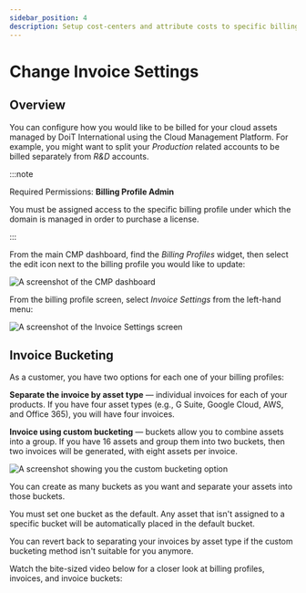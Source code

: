 ```yaml
---
sidebar_position: 4
description: Setup cost-centers and attribute costs to specific billing profiles
---
```


# Change Invoice Settings

## Overview

You can configure how you would like to be billed for your cloud assets managed by DoiT International using the Cloud Management Platform. For example, you might want to split your _Production_ related accounts to be billed separately from _R\&D_ accounts.

:::note

Required Permissions: **Billing Profile Admin**

You must be assigned access to the specific billing profile under which the domain is managed in order to purchase a license.

:::

From the main CMP dashboard, find the _Billing Profiles_ widget, then select the edit icon next to the billing profile you would like to update:

![A screenshot of the CMP dashboard](../assets/png/cmp-dashboard.png)

From the billing profile screen, select _Invoice Settings_ from the left-hand menu:

![A screenshot of the _Invoice Settings_ screen](../assets/png/cmp-invoice-settings-screen.png)

## Invoice Bucketing

As a customer, you have two options for each one of your billing profiles:

**Separate the invoice by asset type** &mdash; individual invoices for each of your products. <!-- textlint-disable max-comma -->If you have four asset types (e.g., G Suite, Google Cloud, AWS, and Office 365), you will have four invoices.<!-- textlint-enable -->

**Invoice using custom bucketing** &mdash; buckets allow you to combine assets into a group. If you have 16 assets and group them into two buckets, then two invoices will be generated, with eight assets per invoice.

![A screenshot showing you the custom bucketing option](../assets/png/cmp-invoice-custom-bucketing.png)

You can create as many buckets as you want and separate your assets into those buckets.

You must set one bucket as the default. Any asset that isn't assigned to a specific bucket will be automatically placed in the default bucket.

You can revert back to separating your invoices by asset type if the custom bucketing method isn't suitable for you anymore.

Watch the bite-sized video below for a closer look at billing profiles, invoices, and invoice buckets:


<LoomEmbed id="58349311a16d4daf8d9f9c5b1ebffdce" />

